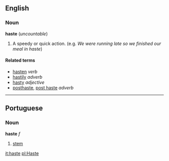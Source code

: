 == English ==
=== Noun ===
'''haste''' (''uncountable'')

#A speedy or quick action. (e.g. ''We were running late so we finished our meal in haste'')

==== Related terms ====
*[[hasten]] ''verb''
*[[hastily]] ''adverb''
*[[hasty]] ''adjective''
*[[posthaste]], [[post haste]] ''adverb''

----

==Portuguese==
===Noun===
'''haste''' ''f''

# [[stem]]

[[it:haste]]
[[pl:Haste]]